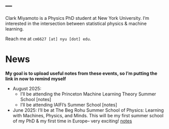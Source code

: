 ---
---

Clark Miyamoto is a Physics PhD student at New York University. 
I'm interested in the intersection between statistical physics & machine learning. 

Reach me at `cm6627 [at] nyu [dot] edu`.

# News
**My goal is to upload useful notes from these events, so I'm putting the link in now to remind myself**

- August 2025:
    - I'll be attending the Princeton Machine Learning Theory Summer School [notes]
    - I'll be attending IAIFI's Summer School [notes]
- June 2025: I'll be at The Beg Rohu Summer School of Physics: Learning with Machines, Physics, and Minds. This will be my first summer school of my PhD & my first time in Europe-- very exciting! [notes](_ExternalRepos/begrohu2025/main.pdf)